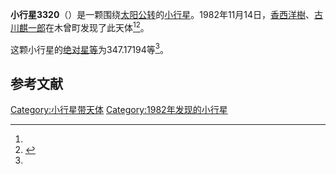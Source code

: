 {{Infobox planet
| bgcolour = #FFFFC0
| name = 3320 Namba
| symbol = 
| image = 
| caption = 
| discovery = yes
| discovery_ref = 
| discoverer = [[香西洋樹|香西洋樹]]、[[古川麒一郎|古川麒一郎]]
| discovery_site = [[木曾町|木曾町]] 
| discovered = 1982年11月14日
| designations = yes
| mp_name = 
| named_after = 
| alt_names = 1982 VZ4/ 1980 FA10 / 1984 DA1
| mp_category = [[主带小行星|主带小行星]]
| orbit_ref = <ref name="a">[http://ssd.jpl.nasa.gov/sbdb.cgi?sstr=3320 3320 Namba] {{Wayback|url=http://ssd.jpl.nasa.gov/sbdb.cgi?sstr=3320 |date=20200918050653 }}，小行星數據庫瀏覽器（JPL Small-Body Database Browser）－[[美国国家航空航天局|美国国家航空航天局]]喷气推进实验室</ref>
| epoch = 2456400.5 (2013年4月18日更新)
| aphelion = {{convert|2.5788377|AU|km|3|abbr=on|lk=out}}
| perihelion = {{convert|2.3372761|AU|km|3|abbr=on}}
| semimajor = {{convert|2.4580569|AU|km|3|abbr=on}}
| eccentricity = 0.0491367
| period = 1407.622927 [[日|日]]<br />3.85[[儒略年|儒略年]]
| avg_speed = 
| inclination = 4.06694
| asc_node = 218.25863
| mean_anomaly = 
| arg_peri = 347.17194
| satellites = 
| physical_characteristics = yes
| dimensions = 
| mass = 
| density = 
| surface_grav = 
| escape_velocity = 
| sidereal_day = 
| axial_tilt = 
| pole_ecliptic_lat = 
| pole_ecliptic_lon = 
| albedo = 
| temperatures= 
| temp_name1 = 
| mean_temp_1 = 
| max_temp_1 = 
| temp_name2 = 
| max_temp_2 = 
| spectral_type = 
| abs_magnitude = 347.17194
}}

'''小行星3320'''（{{lang-en|3320 Namba}}）是一颗围绕[[太阳|太阳]][[公转|公转]]的[[小行星|小行星]]。1982年11月14日，[[香西洋樹|香西洋樹]]、[[古川麒一郎|古川麒一郎]]在木曾町发现了此天体<ref name="a" /><ref>{{cite news|title=小行星列表|url=http://cfa-www.harvard.edu/iau/lists/NumberedMPs.txt|accessdate=2013-07-08|newspaper=哈佛大学|archive-date=2008-05-17|archive-url=https://web.archive.org/web/20080517010638/http://cfa-www.harvard.edu/iau/lists/NumberedMPs.txt|dead-url=no}}</ref>。

这颗小行星的[[绝对星等|绝对星等]]为347.17194等<ref name="a" />。

==参考文献==
{{reflist}}
{{Minor Planet Number|[[小行星3319|小行星3319]]|[[小行星3321|小行星3321]]}}

{{小天体}}

[[Category:小行星带天体|Category:小行星带天体]]
[[Category:1982年发现的小行星|Category:1982年发现的小行星]]

{{asteroid-stub}}